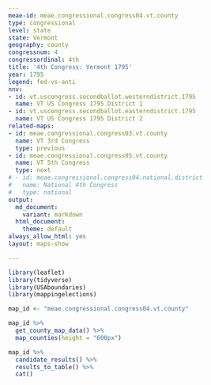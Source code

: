 ```yaml
---
meae-id: meae.congressional.congress04.vt.county
type: congressional
level: state
state: Vermont
geography: county
congressnum: 4
congressordinal: 4th
title: '4th Congress: Vermont 1795'
year: 1795
legend: fed-vs-anti
nnv:
- id: vt.uscongress.secondballot.westerndistrict.1795
  name: VT US Congress 1795 District 1
- id: vt.uscongress.secondballot.easterndistrict.1795
  name: VT US Congress 1795 District 2
related-maps:
- id: meae.congressional.congress03.vt.county
  name: VT 3rd Congress
  type: previous
- id: meae.congressional.congress05.vt.county
  name: VT 5th Congress
  type: next
# - id: meae.congressional.congress04.national.district
#   name: National 4th Congress
#   type: national
output:
  md_document:
    variant: markdown
  html_document:
    theme: default
always_allow_html: yes
layout: maps-show

---
```


```r
library(leaflet)
library(tidyverse)
library(USAboundaries)
library(mappingelections)

map_id <- "meae.congressional.congress04.vt.county"
```

<div class="map">

```r
map_id %>%
  get_county_map_data() %>%
  map_counties(height = "600px")
```

</div>

<div class="results-table">

```r
map_id %>%
  candidate_results() %>%
  results_to_table() %>%
  cat()
```

</div>
